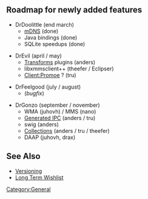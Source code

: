 {{Navbar}}

== Roadmap for newly added features ==

* DrDoolittle (end march)
** [[mDNS]] (done)
** Java bindings (done)
** SQLite speedups (done)

* DrEvil (april / may)
** [[Transforms]] plugins (anders)
** libxmmsclient++ (theefer / Eclipser)
** [[Client:Promoe]] ? (tru)

* DrFeelgood (july / august)
** (''bugfix'')

* DrGonzo (september / november)
** WMA (juhovh) / MMS (nano)
** [[Generated IPC]] (anders / tru)
** swig (anders)
** [[Collections]] (anders / tru / theefer)
** DAAP (juhovh, drax)

== See Also ==
* [[Versioning]]
* [http://bugs.xmms2.xmms.se/view.php?id=520 Long Term Wishlist]

[[Category:General]]